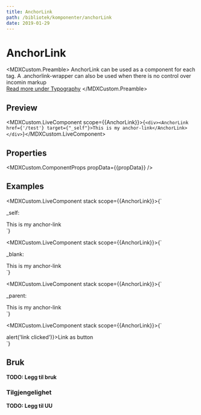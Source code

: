 ```yaml
---
title: AnchorLink
path: /bibliotek/komponenter/anchorLink
date: 2019-01-29
---
```



# AnchorLink

<MDXCustom.Preamble>
  AnchorLink can be used as a component for each <a></a> tag. A .anchorlink-wrapper can also be used when there is no control over incomin markup<br/>
  <a href="/library/scss/typography">Read more under Typography</a>
</MDXCustom.Preamble>

## Preview

<MDXCustom.LiveComponent scope={{AnchorLink}}>{`<div><AnchorLink href={'/test'} target={"_self"}>This is my anchor-link</AnchorLink></div>`}</MDXCustom.LiveComponent>

## Properties

<MDXCustom.ComponentProps propData={{propData}} />

## Examples


<MDXCustom.LiveComponent stack scope={{AnchorLink}}>{`
  <p>_self: </p>
  <div>
  <AnchorLink href={'/test'} target={"_self"}>This is my anchor-link</AnchorLink>
  </div>
`}</MDXCustom.LiveComponent>

<MDXCustom.LiveComponent stack scope={{AnchorLink}}>{`
  <p>_blank: </p>
  <div>
  <AnchorLink href={'/test'} target={"_blank"}>This is my anchor-link</AnchorLink>
  </div>
`}</MDXCustom.LiveComponent>

<MDXCustom.LiveComponent stack scope={{AnchorLink}}>{`
  <p>_parent: </p>
  <div>
  <AnchorLink href={'/test'} target={"_parent"}>This is my anchor-link</AnchorLink>
  </div>
`}</MDXCustom.LiveComponent>

<MDXCustom.LiveComponent stack scope={{AnchorLink}}>{`
  <div>
    <AnchorLink htmlMarkup={'button'} onClick={() => alert('link clicked')}>Link as button</AnchorLink>
  </div>
`}</MDXCustom.LiveComponent>

## Bruk

**TODO: Legg til bruk**

### Tilgjengelighet

**TODO: Legg til UU**
